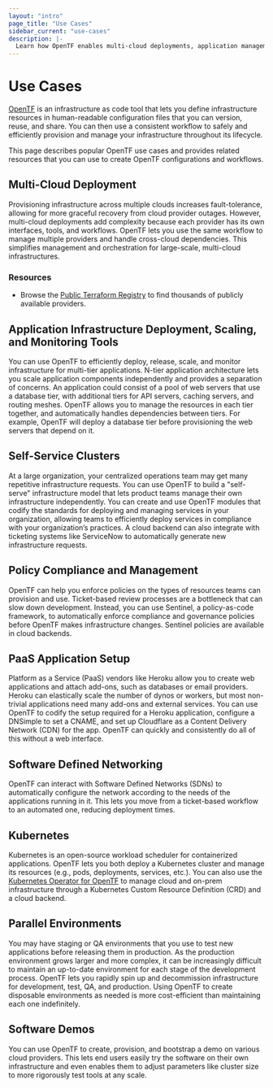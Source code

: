 ```yaml
---
layout: "intro"
page_title: "Use Cases"
sidebar_current: "use-cases"
description: |-
  Learn how OpenTF enables multi-cloud deployments, application management, policy compliance, and self-service infrastructure.
---
```


# Use Cases

[OpenTF](/opentf/intro) is an infrastructure as code tool that lets you define infrastructure resources in human-readable configuration files that you can version, reuse, and share. You can then use a consistent workflow to safely and efficiently provision and manage your infrastructure throughout its lifecycle.

This page describes popular OpenTF use cases and provides related resources that you can use to create OpenTF configurations and workflows.

## Multi-Cloud Deployment

Provisioning infrastructure across multiple clouds increases fault-tolerance, allowing for more graceful recovery from cloud provider outages. However, multi-cloud deployments add complexity because each provider has its own interfaces, tools, and workflows. OpenTF lets you use the same workflow to manage multiple providers and handle cross-cloud dependencies. This simplifies management and orchestration for large-scale, multi-cloud infrastructures.

### Resources

- Browse the [Public Terraform Registry](https://registry.terraform.io/browse/providers) to find thousands of publicly available providers.

## Application Infrastructure Deployment, Scaling, and Monitoring Tools

You can use OpenTF to efficiently deploy, release, scale, and monitor infrastructure for multi-tier applications. N-tier application architecture lets you scale application components independently and provides a separation of concerns. An application could consist of a pool of web servers that use a database tier, with additional tiers for API servers, caching servers, and routing meshes. OpenTF allows you to manage the resources in each tier together, and automatically handles dependencies between tiers. For example, OpenTF will deploy a database tier before provisioning the web servers that depend on it.

## Self-Service Clusters

At a large organization, your centralized operations team may get many repetitive infrastructure requests. You can use OpenTF to build a "self-serve" infrastructure model that lets product teams manage their own infrastructure independently. You can create and use OpenTF modules that codify the standards for deploying and managing services in your organization, allowing teams to efficiently deploy services in compliance with your organization’s practices. A cloud backend can also integrate with ticketing systems like ServiceNow to automatically generate new infrastructure requests.

## Policy Compliance and Management

OpenTF can help you enforce policies on the types of resources teams can provision and use. Ticket-based review processes are a bottleneck that can slow down development. Instead, you can use Sentinel, a policy-as-code framework, to automatically enforce compliance and governance policies before OpenTF makes infrastructure changes. Sentinel policies are available in cloud backends.

## PaaS Application Setup

Platform as a Service (PaaS) vendors like Heroku allow you to create web applications and attach add-ons, such as databases or email providers. Heroku can elastically scale the number of dynos or workers, but most non-trivial applications need many add-ons and external services. You can use OpenTF to codify the setup required for a Heroku application, configure a DNSimple to set a CNAME, and set up Cloudflare as a Content Delivery Network (CDN) for the app. OpenTF can quickly and consistently do all of this without a web interface.

## Software Defined Networking

OpenTF can interact with Software Defined Networks (SDNs) to automatically configure the network according to the needs of the applications running in it. This lets you move from a ticket-based workflow to an automated one, reducing deployment times.

## Kubernetes

Kubernetes is an open-source workload scheduler for containerized applications. OpenTF lets you both deploy a Kubernetes cluster and manage its resources (e.g., pods, deployments, services, etc.). You can also use the [Kubernetes Operator for OpenTF](https://github.com/hashicorp/terraform-k8s) to manage cloud and on-prem infrastructure through a Kubernetes Custom Resource Definition (CRD) and a cloud backend.

## Parallel Environments

You may have staging or QA environments that you use to test new applications before releasing them in production. As the production environment grows larger and more complex, it can be increasingly difficult to maintain an up-to-date environment for each stage of the development process. OpenTF lets you rapidly spin up and decommission infrastructure for development, test, QA, and production. Using OpenTF to create disposable environments as needed is more cost-efficient than maintaining each one indefinitely.

## Software Demos

You can use OpenTF to create, provision, and bootstrap a demo on various cloud providers. This lets end users easily try the software on their own infrastructure and even enables them to adjust parameters like cluster size to more rigorously test tools at any scale.
